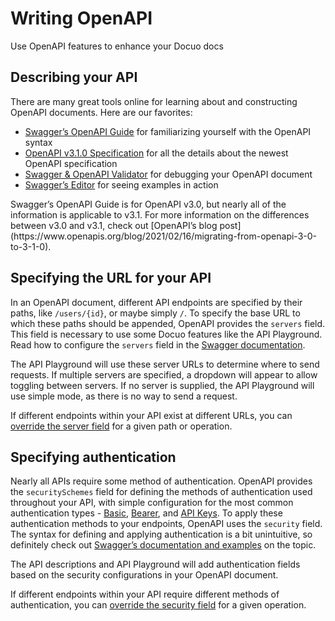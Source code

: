 # Writing OpenAPI

Use OpenAPI features to enhance your Docuo docs

## Describing your API

There are many great tools online for learning about and constructing OpenAPI documents. Here are our favorites:

- [Swagger’s OpenAPI Guide](https://swagger.io/docs/specification/about/) for familiarizing yourself with the OpenAPI syntax
- [OpenAPI v3.1.0 Specification](https://github.com/OAI/OpenAPI-Specification/blob/main/versions/3.1.0.md) for all the details about the newest OpenAPI specification
- [Swagger & OpenAPI Validator](https://apitools.dev/swagger-parser/online/) for debugging your OpenAPI document
- [Swagger’s Editor](https://editor.swagger.io/) for seeing examples in action

<Tip>
Swagger’s OpenAPI Guide is for OpenAPI v3.0, but nearly all of the information is applicable to v3.1. For more information on the differences between v3.0 and v3.1, check out [OpenAPI’s blog post](https://www.openapis.org/blog/2021/02/16/migrating-from-openapi-3-0-to-3-1-0).
</Tip>

## Specifying the URL for your API

In an OpenAPI document, different API endpoints are specified by their paths, like `/users/{id}`, or maybe simply `/`. To specify the base URL to which these paths should be appended, OpenAPI provides the `servers` field. This field is necessary to use some Docuo features like the API Playground. Read how to configure the `servers` field in the [Swagger documentation](https://swagger.io/docs/specification/api-host-and-base-path/).

The API Playground will use these server URLs to determine where to send requests. If multiple servers are specified, a dropdown will appear to allow toggling between servers. If no server is supplied, the API Playground will use simple mode, as there is no way to send a request.

If different endpoints within your API exist at different URLs, you can [override the server field](https://swagger.io/docs/specification/api-host-and-base-path/#:~:text=%C2%A0%C2%A0%C2%A0%C2%A0%C2%A0%C2%A0%C2%A0%C2%A0%C2%A0%20%2D%20southeastasia-,Overriding%20Servers,-The%20global%20servers) for a given path or operation.


## Specifying authentication

Nearly all APIs require some method of authentication. OpenAPI provides the `securitySchemes` field for defining the methods of authentication used throughout your API, with simple configuration for the most common authentication types - [Basic](https://swagger.io/docs/specification/authentication/basic-authentication/), [Bearer](https://swagger.io/docs/specification/authentication/bearer-authentication/), and [API Keys](https://swagger.io/docs/specification/authentication/api-keys/). To apply these authentication methods to your endpoints, OpenAPI uses the `security` field. The syntax for defining and applying authentication is a bit unintuitive, so definitely check out [Swagger’s documentation and examples](https://swagger.io/docs/specification/authentication/) on the topic.

The API descriptions and API Playground will add authentication fields based on the security configurations in your OpenAPI document.

If different endpoints within your API require different methods of authentication, you can [override the security field](https://swagger.io/docs/specification/authentication/#:~:text=you%20can%20apply%20them%20to%20the%20whole%20API%20or%20individual%20operations%20by%20adding%20the%20security%20section%20on%20the%20root%20level%20or%20operation%20level%2C%20respectively.) for a given operation.
